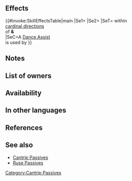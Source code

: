 {{Passive
|name=A/D Cantrip
|type=B
|exclusive=0
|canUseWeapon={{WeaponList|exclude=Staff}}
|canUseMove={{MoveList|All}}
|properties=random_owner
|1name=A/D Cantrip 3
|alt1name=A D Cantrip 3
|1tagid=SID_攻撃守備の魅了3
|1effect=If Sing or Dance is used, inflicts Atk/Def-7 and【Sabotage】on foes in cardinal directions of unit and target through their next actions.<br><br>【Sabotage】<br>Inflicts penalty on unit's Atk/Spd/Def/Res during combat = highest penalty on each stat between unit and allies within 2 spaces of unit through its next action. Calculates each stat penalty independently.
|1cost=300
|1required=Atk Cantrip 3;Def Cantrip 3
}}
==Effects==
{{#invoke:SkillEffectsTable|main
|Se1={{Eft|Penalties|Atk/Def|7}}
|Se2={{SEt|Sabotage}}
|SeT={{Tgt|Foes}} within<br>[[cardinal directions]]<br>of {{Tgt|Unit}} '''&'''<br>{{Tgt|Target Ally}}
|SeC=A {{Uti|Dance}} [[Dance Assist]]<br>is used by {{Tgt|Unit}}
}}

==Notes==
{{Penalties}}
{{Sabotage}}
{{CardinalDirections}}
==List of owners==
{{Skill Hero List}}
==Availability==
{{PassiveFocusList}}
{{PassiveDistributionList}}
{{PassiveCombatManualList}}
==In other languages==
{{OtherLanguages
|english=A/D Cantrip
|japanese=攻撃守備の魅了
|german=A/V-List
|spanishEU=Aquelarre A/D
|spanishLA=Embrujo A/D
|french=Sortilège A/D
|italian=Silenzia A/D
|chineseTW=攻擊防守魅惑
|portuguese=Malefício A/D
}}
==References==
<references/>
==See also==
{{See also skills|cond=Description LIKE '%sing or dance%inflicts%cardinal%' AND Exclusive='1'}}
* [[Skill families/B Passives#Cantrip|Cantrip Passives]]
* [[Ruse Passives]]
{{Passives Navbox|B}}
[[Category:Cantrip Passives]]